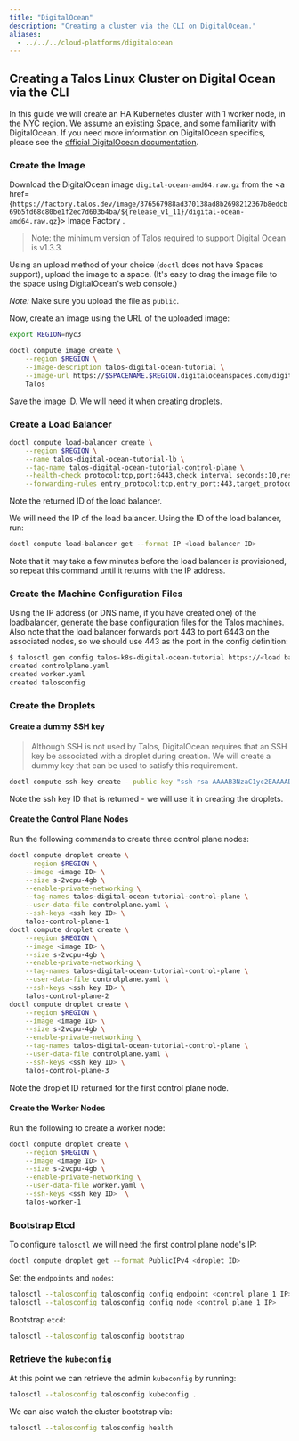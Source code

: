 ```yaml
---
title: "DigitalOcean"
description: "Creating a cluster via the CLI on DigitalOcean."
aliases:
  - ../../../cloud-platforms/digitalocean
---
```



## Creating a Talos Linux Cluster on Digital Ocean via the CLI

In this guide we will create an HA Kubernetes cluster with 1 worker node, in the NYC region.
We assume an existing [Space](https://www.digitalocean.com/docs/spaces/), and some familiarity with DigitalOcean.
If you need more information on DigitalOcean specifics, please see the [official DigitalOcean documentation](https://www.digitalocean.com/docs/).

### Create the Image

Download the DigitalOcean image `digital-ocean-amd64.raw.gz` from the <a href={`https://factory.talos.dev/image/376567988ad370138ad8b2698212367b8edcb69b5fd68c80be1f2ec7d603b4ba/${release_v1_11}/digital-ocean-amd64.raw.gz`}>
  Image Factory
</a>.

>Note: the minimum version of Talos required to support Digital Ocean is v1.3.3.

Using an upload method of your choice (`doctl` does not have Spaces support), upload the image to a space.
(It's easy to drag the image file to the space using DigitalOcean's web console.)

*Note:* Make sure you upload the file as `public`.

Now, create an image using the URL of the uploaded image:

```bash
export REGION=nyc3

doctl compute image create \
    --region $REGION \
    --image-description talos-digital-ocean-tutorial \
    --image-url https://$SPACENAME.$REGION.digitaloceanspaces.com/digital-ocean-amd64.raw.gz \
    Talos
```

Save the image ID.
We will need it when creating droplets.

### Create a Load Balancer

```bash
doctl compute load-balancer create \
    --region $REGION \
    --name talos-digital-ocean-tutorial-lb \
    --tag-name talos-digital-ocean-tutorial-control-plane \
    --health-check protocol:tcp,port:6443,check_interval_seconds:10,response_timeout_seconds:5,healthy_threshold:5,unhealthy_threshold:3 \
    --forwarding-rules entry_protocol:tcp,entry_port:443,target_protocol:tcp,target_port:6443
```

Note the returned ID of the load balancer.

We will need the IP of the load balancer.
Using the ID of the load balancer, run:

```bash
doctl compute load-balancer get --format IP <load balancer ID>
```

Note that it may take a few minutes before the load balancer is provisioned, so repeat this command until it returns with the IP address.

### Create the Machine Configuration Files

Using the IP address (or DNS name, if you have created one) of the loadbalancer, generate the base configuration files for the Talos machines.
Also note that the load balancer forwards port 443 to port 6443 on the associated nodes, so we should use 443 as the port in the config definition:

```bash
$ talosctl gen config talos-k8s-digital-ocean-tutorial https://<load balancer IP or DNS>:443
created controlplane.yaml
created worker.yaml
created talosconfig
```

### Create the Droplets

#### Create a dummy SSH key

> Although SSH is not used by Talos, DigitalOcean requires that an SSH key be associated with a droplet during creation.
> We will create a dummy key that can be used to satisfy this requirement.

```bash
doctl compute ssh-key create --public-key "ssh-rsa AAAAB3NzaC1yc2EAAAADAQABAAABAQDbl0I1s/yOETIKjFr7mDLp8LmJn6OIZ68ILjVCkoN6lzKmvZEqEm1YYeWoI0xgb80hQ1fKkl0usW6MkSqwrijoUENhGFd6L16WFL53va4aeJjj2pxrjOr3uBFm/4ATvIfFTNVs+VUzFZ0eGzTgu1yXydX8lZMWnT4JpsMraHD3/qPP+pgyNuI51LjOCG0gVCzjl8NoGaQuKnl8KqbSCARIpETg1mMw+tuYgaKcbqYCMbxggaEKA0ixJ2MpFC/kwm3PcksTGqVBzp3+iE5AlRe1tnbr6GhgT839KLhOB03j7lFl1K9j1bMTOEj5Io8z7xo/XeF2ZQKHFWygAJiAhmKJ dummy@dummy.local" dummy

```

Note the ssh key ID that is returned - we will use it in creating the droplets.

#### Create the Control Plane Nodes

Run the following commands to create three control plane nodes:

```bash
doctl compute droplet create \
    --region $REGION \
    --image <image ID> \
    --size s-2vcpu-4gb \
    --enable-private-networking \
    --tag-names talos-digital-ocean-tutorial-control-plane \
    --user-data-file controlplane.yaml \
    --ssh-keys <ssh key ID> \
    talos-control-plane-1
doctl compute droplet create \
    --region $REGION \
    --image <image ID> \
    --size s-2vcpu-4gb \
    --enable-private-networking \
    --tag-names talos-digital-ocean-tutorial-control-plane \
    --user-data-file controlplane.yaml \
    --ssh-keys <ssh key ID> \
    talos-control-plane-2
doctl compute droplet create \
    --region $REGION \
    --image <image ID> \
    --size s-2vcpu-4gb \
    --enable-private-networking \
    --tag-names talos-digital-ocean-tutorial-control-plane \
    --user-data-file controlplane.yaml \
    --ssh-keys <ssh key ID> \
    talos-control-plane-3
```

Note the droplet ID returned for the first control plane node.

#### Create the Worker Nodes

Run the following to create a worker node:

```bash
doctl compute droplet create \
    --region $REGION \
    --image <image ID> \
    --size s-2vcpu-4gb \
    --enable-private-networking \
    --user-data-file worker.yaml \
    --ssh-keys <ssh key ID>  \
    talos-worker-1
```

### Bootstrap Etcd

To configure `talosctl` we will need the first control plane node's IP:

```bash
doctl compute droplet get --format PublicIPv4 <droplet ID>
```

Set the `endpoints` and `nodes`:

```bash
talosctl --talosconfig talosconfig config endpoint <control plane 1 IP>
talosctl --talosconfig talosconfig config node <control plane 1 IP>
```

Bootstrap `etcd`:

```bash
talosctl --talosconfig talosconfig bootstrap
```

### Retrieve the `kubeconfig`

At this point we can retrieve the admin `kubeconfig` by running:

```bash
talosctl --talosconfig talosconfig kubeconfig .
```

We can also watch the cluster bootstrap via:

```bash
talosctl --talosconfig talosconfig health
```
